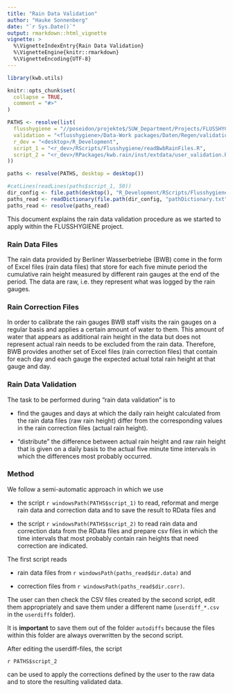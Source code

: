 ```yaml
---
title: "Rain Data Validation"
author: "Hauke Sonnenberg"
date: "`r Sys.Date()`"
output: rmarkdown::html_vignette
vignette: >
  %\VignetteIndexEntry{Rain Data Validation}
  %\VignetteEngine{knitr::rmarkdown}
  %\VignetteEncoding{UTF-8}
---
```


```r
library(kwb.utils)

knitr::opts_chunk$set(
  collapse = TRUE,
  comment = "#>"
)

PATHS <- resolve(list(
  flusshygiene = "//poseidon/projekte$/SUW_Department/Projects/FLUSSHYGIENE",
  validation = "<flusshygiene>/Data-Work packages/Daten/Regen/validation",
  r_dev = "<desktop>/R_Development",
  script_1 = "<r_dev>/RScripts/Flusshygiene/readBwbRainFiles.R",
  script_2 = "<r_dev>/RPackages/kwb.rain/inst/extdata/user_validation.R"
))

paths <- resolve(PATHS, desktop = desktop())

#catLines(readLines(paths$script_1, 50))
dir_config <- file.path(desktop(), "R_Development/RScripts/Flusshygiene/config")
paths_read <- readDictionary(file.path(dir_config, "pathDictionary.txt"))
paths_read <- resolve(paths_read)
```

This document explains the rain data validation procedure as we started to apply 
within the FLUSSHYGIENE project.

### Rain Data Files

The rain data provided by Berliner Wasserbetriebe (BWB) come in the form of 
Excel files (rain data files) that store for each five minute period the 
cumulative rain height measured by different rain gauges at the end of the 
period. The data are raw, i.e. they represent what was logged by the rain 
gauges. 

### Rain Correction Files

In order to calibrate the rain gauges BWB staff visits the rain gauges on a 
regular basis and applies a certain amount of water to them. This amount of 
water that appears as additional rain height in the data but does not represent 
actual rain needs to be excluded from the rain data. Therefore, BWB provides 
another set of Excel files (rain correction files) that contain for each day and 
each gauge the expected actual total rain height at that gauge and day.

### Rain Data Validation

The task to be performed during "rain data validation" is to 

- find the gauges and days at which the daily rain height calculated from the
  rain data files (raw rain height) differ from the corresponding values in the 
  rain correction files (actual rain height).
  
- "distribute" the difference between actual rain height and raw rain height 
  that is given on a daily basis to the actual five minute time intervals in 
  which the differences most probably occurred.

### Method

We follow a semi-automatic approach in which we use 


- the script ``r windowsPath(PATHS$script_1)`` to read, reformat and merge rain 
  data and correction data and to save the result to RData files and

- the script ``r windowsPath(PATHS$script_2)`` to read rain data and correction 
  data from the RData files and prepare csv files in which the time intervals 
  that most probably contain rain heights that need correction are indicated. 

The first script reads 

- rain data files from ``r windowsPath(paths_read$dir.data)`` and 

- correction files from ``r windowsPath(paths_read$dir.corr)``.

The user can then check the CSV files created by the second script, edit them 
appropriately and save them under a different name (`userdiff_*.csv` in the
`userdiffs` folder). 

It is **important** to save them out of the folder `autodiffs` because the files 
within this folder are always overwritten by the second script.

After editing the userdiff-files, the script

``r PATHS$script_2``

can be used to apply the corrections defined by the user to the raw data and to 
store the resulting validated data.
